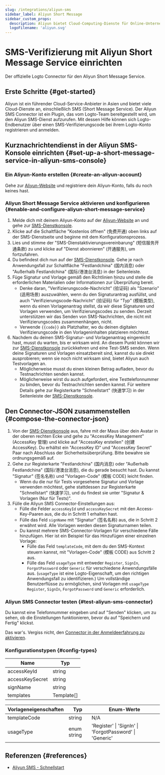 ```yaml
---
slug: /integrations/aliyun-sms
sidebar_label: Aliyun Short Message
sidebar_custom_props:
  description: Aliyun bietet Cloud-Computing-Dienste für Online-Unternehmen an.
  logoFilename: 'aliyun.svg'
---
```



# SMS-Verifizierung mit Aliyun Short Message Service einrichten

Der offizielle Logto Connector für den Aliyun Short Message Service.

<GuideTip />

## Erste Schritte \{#get-started}

Aliyun ist ein führender Cloud-Service-Anbieter in Asien und bietet viele Cloud-Dienste an, einschließlich SMS (Short Message Service). Der Aliyun SMS Connector ist ein Plugin, das vom Logto-Team bereitgestellt wird, um den Aliyun SMS-Dienst aufzurufen. Mit dessen Hilfe können sich Logto-Endbenutzer über einen SMS-Verifizierungscode bei ihrem Logto-Konto registrieren und anmelden.

## Kurznachrichtendienst in der Aliyun SMS-Konsole einrichten \{#set-up-a-short-message-service-in-aliyun-sms-console}

### Ein Aliyun-Konto erstellen \{#create-an-aliyun-account}

Gehe zur [Aliyun-Website](https://cn.aliyun.com/) und registriere dein Aliyun-Konto, falls du noch keines hast.

### Aliyun Short Message Service aktivieren und konfigurieren \{#enable-and-configure-aliyun-short-message-service}

1. Melde dich mit deinem Aliyun-Konto auf der [Aliyun-Website](https://cn.aliyun.com/) an und gehe zur [SMS-Dienstkonsole](https://www.aliyun.com/product/sms).
2. Klicke auf die Schaltfläche "Kostenlos öffnen" (免费开通) oben links auf der SMS-Dienstseite und beginne mit dem Konfigurationsprozess.
3. Lies und stimme der "SMS-Dienstaktivierungsvereinbarung" (短信服务开通条款) zu und klicke auf "Dienst abonnieren" (开通服务), um fortzufahren.
4. Du befindest dich nun auf der [SMS-Dienstkonsole](https://dysms.console.aliyun.com/overview). Gehe je nach Anwendungsfall zur Schaltfläche "Festlandchina" (国内消息) oder "Außerhalb Festlandchina" (国际/港澳台消息) in der Seitenleiste.
5. Füge Signatur und Vorlage gemäß den Richtlinien hinzu und stelle die erforderlichen Materialien oder Informationen zur Überprüfung bereit.
   - Denke daran, "Verifizierungscode-Nachricht" (验证码) als "Szenario" (适用场景) auszuwählen, wenn du den Signaturantrag ausfüllst, und auch "Verifizierungscode-Nachricht" (验证码) für "Typ" (模板类型), wenn du einen Vorlagenantrag stellst, da wir diese Signaturen und Vorlagen verwenden, um Verifizierungscodes zu senden. Derzeit unterstützen wir das Senden von SMS-Nachrichten, die nicht mit Verifizierungscodes zusammenhängen, nicht.
   - Verwende `{{code}}` als Platzhalter, wo du deinen digitalen Verifizierungscode in den Vorlageninhalten platzieren möchtest.
6. Nachdem du deinen SMS-Signatur- und Vorlagenantrag eingereicht hast, musst du warten, bis er wirksam wird. An diesem Punkt können wir zur [SMS-Dienstkonsole](https://dysms.console.aliyun.com/overview) zurückkehren und eine Test-SMS senden. Wenn deine Signaturen und Vorlagen einsatzbereit sind, kannst du sie direkt ausprobieren; wenn sie noch nicht wirksam sind, bietet Aliyun auch Testvorlagen an.
   - Möglicherweise musst du einen kleinen Betrag aufladen, bevor du Testnachrichten senden kannst.
   - Möglicherweise wirst du auch aufgefordert, eine Testtelefonnummer zu binden, bevor du Testnachrichten senden kannst. Für weitere Details gehe zur Registerkarte "Schnellstart" (快速学习) in der Seitenleiste der [SMS-Dienstkonsole](https://dysms.console.aliyun.com/overview).

## Den Connector-JSON zusammenstellen \{#compose-the-connector-json}

1. Von der [SMS-Dienstkonsole](https://dysms.console.aliyun.com/overview) aus, fahre mit der Maus über dein Avatar in der oberen rechten Ecke und gehe zu "AccessKey Management" (AccessKey 管理) und klicke auf "AccessKey erstellen" (创建 AccessKey). Du erhältst ein "AccessKey ID" und "AccessKey Secret" Paar nach Abschluss der Sicherheitsüberprüfung. Bitte bewahre sie ordnungsgemäß auf.
2. Gehe zur Registerkarte "Festlandchina" (国内消息) oder "Außerhalb Festlandchina" (国际/港澳台消息), die du gerade besucht hast. Du kannst "Signatur" (签名名称) und "Vorlagen-Code" (模板 CODE) leicht finden.
   - Wenn du die nur für Tests vorgesehene Signatur und Vorlage verwenden möchtest, gehe stattdessen zur Registerkarte "Schnellstart" (快速学习), und du findest sie unter "Signatur & Vorlagen (Nur für Tests)".
3. Fülle die Aliyun SMS Connector-Einstellungen aus:
   - Fülle die Felder `accessKeyId` und `accessKeySecret` mit den Access-Key-Paaren aus, die du in Schritt 1 erhalten hast.
   - Fülle das Feld `signName` mit "Signatur" (签名名称) aus, die in Schritt 2 erwähnt wird. Alle Vorlagen werden diesen Signaturnamen teilen.
   - Du kannst mehrere SMS-Connector-Vorlagen für verschiedene Fälle hinzufügen. Hier ist ein Beispiel für das Hinzufügen einer einzelnen Vorlage:
     - Fülle das Feld `templateCode`, mit dem du den SMS-Kontext steuern kannst, mit "Vorlagen-Code" (模板 CODE) aus Schritt 2 aus.
     - Fülle das Feld `usageType` mit entweder `Register`, `SignIn`, `ForgotPassword` oder `Generic` für verschiedene Anwendungsfälle aus. (`usageType` ist eine Logto-Eigenschaft, um den richtigen Anwendungsfall zu identifizieren.) Um vollständige Benutzerflüsse zu ermöglichen, sind Vorlagen mit `usageType` `Register`, `SignIn`, `ForgotPassword` und `Generic` erforderlich.

### Aliyun SMS Connector testen \{#test-aliyun-sms-connector}

Du kannst eine Telefonnummer eingeben und auf "Senden" klicken, um zu sehen, ob die Einstellungen funktionieren, bevor du auf "Speichern und Fertig" klickst.

Das war's. Vergiss nicht, den [Connector in der Anmeldeerfahrung zu aktivieren](/connectors/sms-connectors/#enable-phone-number-sign-up-or-sign-in).

### Konfigurationstypen \{#config-types}

| Name            | Typ        |
| --------------- | ---------- |
| accessKeyId     | string     |
| accessKeySecret | string     |
| signName        | string     |
| templates       | Template[] |

| Vorlageneigenschaften | Typ         | Enum-Werte                                              |
| --------------------- | ----------- | ------------------------------------------------------- |
| templateCode          | string      | N/A                                                     |
| usageType             | enum string | 'Register' \| 'SignIn' \| 'ForgotPassword' \| 'Generic' |

## Referenzen \{#references}

- [Aliyun SMS - Schnellstart](https://dysms.console.aliyun.com/quickstart)

